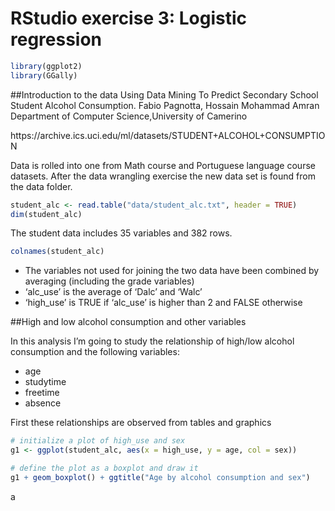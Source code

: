 # RStudio exercise 3: Logistic regression
```r
library(ggplot2)
library(GGally)
```
##Introduction to the data
Using Data Mining To Predict Secondary School Student Alcohol Consumption. 
Fabio Pagnotta, Hossain Mohammad Amran 
Department of Computer Science,University of Camerino

https://archive.ics.uci.edu/ml/datasets/STUDENT+ALCOHOL+CONSUMPTION

Data is rolled into one from Math course and Portuguese language course datasets. After the data wrangling exercise the new data set is found from the data folder.
```r
student_alc <- read.table("data/student_alc.txt", header = TRUE)
dim(student_alc)
```
The student data includes 35 variables and 382 rows.
```r
colnames(student_alc)
```
* The variables not used for joining the two data have been combined by averaging (including the grade variables)
* 'alc_use' is the average of 'Dalc' and 'Walc'
* 'high_use' is TRUE if 'alc_use' is higher than 2 and FALSE otherwise

##High and low alcohol consumption and other variables

In this analysis I'm going to study the relationship of high/low alcohol consumption and the following variables:

* age
* studytime
* freetime
* absence

First these relationships are observed from tables and graphics

```r
# initialize a plot of high_use and sex
g1 <- ggplot(student_alc, aes(x = high_use, y = age, col = sex))

# define the plot as a boxplot and draw it
g1 + geom_boxplot() + ggtitle("Age by alcohol consumption and sex")
```

a


